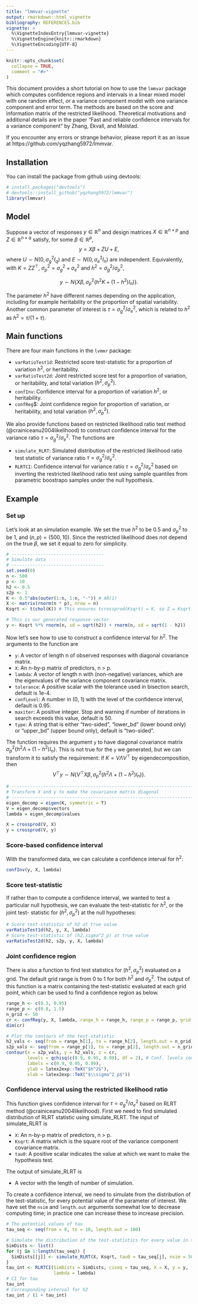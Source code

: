 ```yaml
---
title: "lmmvar-vignette"
output: rmarkdown::html_vignette
bibliography: REFERENCES.bib
vignette: >
  %\VignetteIndexEntry{lmmvar-vignette}
  %\VignetteEngine{knitr::rmarkdown}
  %\VignetteEncoding{UTF-8}
---
```



```r
knitr::opts_chunk$set(
  collapse = TRUE,
  comment = "#>"
)
```

This document provides a short tutorial on how to use the `lmmvar` package
which computes confidence regions and intervals in a linear mixed model with one
random effect, or a variance component model with one variance component and 
error term. The methods are based on the score and information matrix of the 
restricted likelihood. Theoretical motivations and additional details are in the
paper "Fast and reliable confidence intervals for a variance component" by
Zhang, Ekvall, and Molstad.

If you encounter any errors or strange behavior, please report it as an issue at
https://github.com/yqzhang5972/lmmvar.

## Installation
You can install the package from github using devtools:
```r
# install.packages("devtools")
# devtools::install_github("yqzhang5972/lmmvar")
library(lmmvar)
```


## Model
Suppose a vector of responses $y \in \mathbb{R}^n$ and design matrices 
$X\in\mathbb{R}^{n\times p}$ and $Z \in \mathbb{R}^{n\times q}$ satisfy, for some
$\beta \in \mathbb{R}^p$,
$$
y = X\beta + ZU + E,
$$
where $U \sim N(0, \sigma_g^2I_q)$ and $E \sim N(0, \sigma_e^2I_n)$ are independent.
Equivalently, with $K = ZZ^\top$, $\sigma^2_p = \sigma^2_g + \sigma^2_e$
and $h^2 = \sigma^2_g / \sigma^2_p$,

$$
y \sim N\{X\beta, \sigma_p^2(h^2K+(1-h^2)I_n)\}.
$$

The parameter $h^2$ have different names depending on the application, including
for example heritability or the proportion of spatial variability. Another common
parameter of interest is $\tau = \sigma^2_g / \sigma^2_e$, which is related to $h^2$
as $h^2 = \tau / (1 + \tau)$.

## Main functions
There are four main functions in the `lvmmr` package:

  - `varRatioTest1d`: Restricted score test-statistic for a proportion of variation $h^2$, or heritability.
  - `varRatioTest2d`: Joint restricted score test for a proportion of variation, or heritability, and total variation $(h^2, \sigma_p^2)$.
  - `confInv`:  Confidence interval for a proportion of variation $h^2$, or heritability.
  - `confReg`$:  Joint confidence region for proportion of variation, or heritability, and total variation $(h^2, \sigma_p^2)$.

We also provide functions based on restricted likelihood ratio test method (@crainiceanu2004likelihood) to construct confidence interval for the variance ratio $\tau = \sigma_g^2/\sigma_e^2$. The functions are

  - `simulate_RLRT`: Simulated distribution of the restricted likelihood ratio test statistic of variance ratio $\tau = \sigma_g^2/\sigma_e^2$.
  - `RLRTCI`: Confidence interval for variance ratio $\tau = \sigma_g^2/\sigma_e^2$ based on inverting the restricted likelihood ratio test using
  sample quantiles from parametric boostrapo samples under the null hypothesis.


## Example
### Set up
Let's look at an simulation example. We set the true $h^2$ to be 0.5 and $\sigma_p^2$ to be 1, and $(n, p) = (500, 10)$.
Since the restricted likelihood does not depend on the true $\beta$, we set it
equal to zero for simplicity.
```r
# -----------------------------------   
# Simulate data
# ----------------------------------- 
set.seed(0)
n <- 500 
p <- 10
h2 <- 0.5
s2p <- 1
K <- 0.5^abs(outer(1:n, 1:n, "-")) # AR(1)
X <- matrix(rnorm(n * p), nrow = n)
Ksqrt <- t(chol(K)) # This ensures tcrossprod(Ksqrt) = K, so Z = Ksqrt

# This is our generated response vector
y <- Ksqrt %*% rnorm(n, sd = sqrt(h2)) + rnorm(n, sd = sqrt(1 - h2))
```

Now let's see how to use \texttt{confInv} to construct a confidence interval for $h^2$. The arguments to the function are 

  -  `y`: A vector of length n of observed responses with diagonal covariance matrix.
  -  `X`: An n-by-p matrix of predictors, n > p.
  -  `lambda`: A vector of length n with (non-negative) variances, which are the eigenvalues of the variance component covariance matrix.
  -  `tolerance`: A positive scalar with the tolerance used in bisection search, default is 1e-4.
  -  `confLevel`: A number in (0, 1) with the level of the confidence interval, default is 0.95.
  -  `maxiter`: A positive integer. Stop and warning if number of iterations in search exceeds this value, default is 50.
  -  `type`: A string that is either "two-sided", "lower_bd" (lower bound only) or "upper_bd" (upper bound only), default is "two-sided".

The function \texttt{confInv} requires the argument `y` to have diagonal covariance matrix
$\sigma^2_p\{h^2\Lambda + (1 - h^2)I_n\}$. This is not true for the `y` we generated,
but we can transform it to satisfy the requirement: if $K = V\Lambda V^\top$ by
eigendecomposition, then $$V^\top y \sim N\{V^\top X\beta, \sigma_p^2(h^2\Lambda+(1-h^2)I_n)\}.$$

```r
# ------------------------------------------------------------------------------
# Transform X and y to make the covariance matrix diagonal
# ------------------------------------------------------------------------------
eigen_decomp = eigen(K, symmetric = T)
V = eigen_decomp$vectors               
lambda = eigen_decomp$values

X = crossprod(V, X)
y = crossprod(V, y)
```


### Score-based confidence interval
With the transformed data, we can calculate a confidence interval for $h^2$:
```r
confInv(y, X, lambda)
```

### Score test-statistic

If rather than to compute a confidence interval, we wanted to test a particular
null hypothesis, we can evaluate the test-statistic for $h^2$, or the joint test-
statistic for $(h^2, \sigma^2_p)$ at the null hypotheses:
```r
# Score test-statistic of h2 at true value
varRatioTest1d(h2, y, X, lambda)   
# Score test-statistic of (h2,sigma^2_p) at true value
varRatioTest2d(h2, s2p, y, X, lambda) 
```

### Joint confidence region
There is also a function to find test statistics for $(h^2, \sigma_p^2)$ evaluated
on a grid. The default grid range is from 0 to 1 for both $h^2$ and $\sigma_p^2$.
The output of this function is a matrix containing the test-statistic evaluated
at each grid point, which can be used to find a confidence region as below.
```r
range_h <- c(0.3, 0.95)
range_p <- c(0.8, 1.5)
n_grid <- 50
cr <- confReg(y, X, lambda, range_h = range_h, range_p = range_p, grid = n_grid)  
dim(cr)

# Plot the contours of the test-statistic
h2_vals <- seq(from = range_h[1], to = range_h[2], length.out = n_grid)
s2p_vals <- seq(from = range_p[1], to = range_p[2], length.out = n_grid)
contour(x = s2p_vals, y = h2_vals, z = cr,
        levels = qchisq(c(0.9, 0.95, 0.99), df = 2), # Conf. levels contours
        labels = c(0.9, 0.95, 0.99),
        ylab = latex2exp::TeX("$h^2$"),
        xlab = latex2exp::TeX("$\\sigma^2_p$"))

```

### Confidence interval using the restricted likelihood ratio
This function gives confidence interval for $\tau = \sigma^2_g / \sigma^2_e$ based
on RLRT method (@crainiceanu2004likelihood). First we need to find simulated
distribution of RLRT statistic using simulate_RLRT. The input of simulate_RLRT is

  -  `X`: An n-by-p matrix of predictors, n > p.
  -  `Ksqrt`: A matrix which is the square root of the variance component
      covariance matrix.
  -  `tau0`: A positive scalar indicates the value at which we want to make the
      hypothesis test.
  
The output of simulate_RLRT is 

  -  A vector with the length of number of simulation.

To create a confidence interval, we need to simulate from the distribution
of the test-statistic, for every potential value of the parameter of interest.
We have set the `nsim` and `length.out` arguments somewhat low to decrease
computing time; in practice one can increase these to increase precision.
```r
# The potential values of tau
tau_seq <- seq(from = 0, to = 10, length.out = 100)

# Simulate the distribution of the test-statistics for every value in tau_seq
SimDists <- list()
for (j in 1:length(tau_seq)) {
  SimDists[[j]] <- simulate_RLRT(X, Ksqrt, tau0 = tau_seq[j], nsim = 500)
}
tau_int <- RLRTCI(SimDists = SimDists, ciseq = tau_seq, X = X, y = y,
                  lambda = lambda)
# CI for tau
tau_int
# Corresponding interval for h2
tau_int / (1 + tau_int)
```

